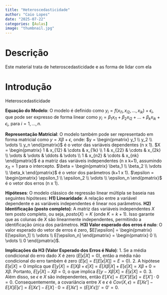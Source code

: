 ```yaml
---
title: "Heteroscedasticidade"
author: "Caio Lopes"
date: "2025-07-22"
categories: [Aulas]
image: "thumbnail.jpg"
---
```


# Descrição

Este material trata de heteroscedasticidade e as forma de lidar com ela

# Introdução

Heteroscedasticidade

**Equação do Modelo**: O modelo é definido como $y_i = f(x_{i1}, x_{i2}, ..., x_{ik}) + \epsilon_i$, que pode ser expresso de forma linear como $y_i = \beta_1 x_{i1} + \beta_2 x_{i2} + ... + \beta_k x_{ik} + \epsilon_i$, para $i = 1, ..., n$.

**Representação Matricial**: O modelo também pode ser representado em forma matricial como $y = X\beta + \epsilon$, onde: $y = \begin{pmatrix} y_1 \\ y_2 \\ \vdots \\ y_n \end{pmatrix}$ é o vetor das variáveis dependentes (n x 1). $X = \begin{pmatrix} 1 & x_{12} & \cdots & x_{1k} \\ 1 & x_{22} & \cdots & x_{2k} \\ \vdots & \vdots & \ddots & \vdots \\ 1 & x_{n2} & \cdots & x_{nk} \end{pmatrix}$ é a matriz das variáveis independentes (n x k+1), assumindo $x_{i1} = 1$ para o intercepto. $\beta = \begin{pmatrix} \beta_1 \\ \beta_2 \\ \vdots \\ \beta_k \end{pmatrix}$ é o vetor dos parâmetros (k+1 x 1). $\epsilon = \begin{pmatrix} \epsilon_1 \\ \epsilon_2 \\ \vdots \\ \epsilon_n \end{pmatrix}$ é o vetor dos erros (n x 1).

**Hipóteses**: O modelo clássico de regressão linear múltipla se baseia nas seguintes hipóteses: **H1) Linearidade**: A relação entre a variável dependente e as variáveis independentes é linear nos parâmetros. **H2) Identificação (posto completo)**: A matriz das variáveis independentes $X$ tem posto completo, ou seja, $posto(X) = K$ (onde $K = k+1$). Isso garante que as colunas de $X$ são linearmente independentes, permitindo a identificação única dos parâmetros. **H3) Valor esperado dos erros é nulo**: O valor esperado do vetor de erros é zero, $E[\epsilon] = \begin{pmatrix} E[\epsilon_1] \\ \vdots \\ E[\epsilon_n] \end{pmatrix} = \begin{pmatrix} 0 \\ \vdots \\ 0 \end{pmatrix}$.

**Implicações da H3 (Valor Esperado dos Erros é Nulo)**: 1. Se a média condicional do erro dado $X$ é zero ($E[\epsilon|X] = 0$), então a média não condicional do erro também é zero ($E[\epsilon] = E[E[\epsilon|X]] = E = 0$). 2. A hipótese $E[\epsilon|X] = 0$ implica que $E[y|X] = E[X\beta + \epsilon|X] = E[X\beta|X] + E[\epsilon|X] = X\beta + 0 = X\beta$. Portanto, $E[y|X] - X\beta = 0$, o que implica $E[y - X\beta|X] = E[\epsilon|X] = 0$. 3. Além disso, se $\epsilon$ e $X$ são independentes, então $E[X'\epsilon] = E[X']E[\epsilon] = E[X'] \cdot 0 = 0$. Consequentemente, a covariância entre $X$ e $\epsilon$ é $Cov(X, \epsilon) = E[X\epsilon'] - E[X]E[\epsilon'] = E[X\epsilon'] - E[X] \cdot 0 = E[X\epsilon'] = (E[X'\epsilon])' = 0' = 0$.
